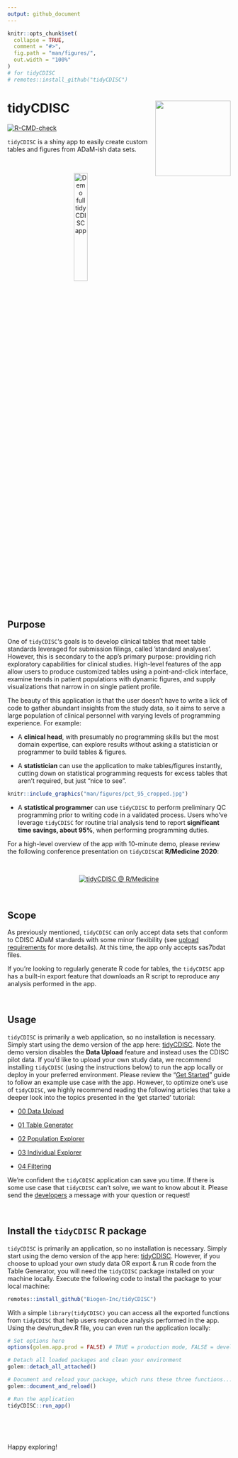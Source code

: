 ```yaml
---
output: github_document
---
```


<!-- README.md is generated from README.Rmd. Please edit that file -->

```r
knitr::opts_chunk$set(
  collapse = TRUE,
  comment = "#>",
  fig.path = "man/figures/",
  out.width = "100%"
)
# for tidyCDISC
# remotes::install_github("tidyCDISC")
```

# tidyCDISC <a href='https://Biogen-Inc.github.io/tidyCDISC/'><img src="man/figures/hex-tidyCDISC.png" align="right" height="170"/></a>

<!-- badges: start -->
  [![R-CMD-check](https://github.com/Biogen-Inc/tidyCDISC/workflows/R-CMD-check/badge.svg)](https://github.com/Biogen-Inc/tidyCDISC/actions)
  <!-- badges: end -->

`tidyCDISC` is a shiny app to easily create custom tables and figures from ADaM-ish data sets.

<br>

<center>
<a href="https://rinpharma.shinyapps.io/tidyCDISC/">
<img src="man/figures/demo_tidyCDISC_button_lite2dark.png" alt="Demo full tidyCDISC app" width="25%">
</a>
</center>


## Purpose

One of `tidyCDISC`'s goals is to develop clinical tables that meet table standards leveraged for submission filings, called 'standard analyses'. However, this is secondary to the app's primary purpose: providing rich exploratory capabilities for clinical studies. High-level features of the app allow users to produce customized tables using a point-and-click interface, examine trends in patient populations with dynamic figures, and supply visualizations that narrow in on single patient profile.

The beauty of this application is that the user doesn't have to write a lick of code to gather abundant insights from the study data, so it aims to serve a large population of clinical personnel with varying levels of programming experience. For example: 

- A **clinical head**, with presumably no programming skills but the most domain expertise, can explore results without asking a statistician or programmer to build tables & figures.

- A **statistician** can use the application to make tables/figures instantly, cutting down on statistical programming requests for excess tables that aren't required, but just "nice to see". 

::: {.floatting}

```r
knitr::include_graphics("man/figures/pct_95_cropped.jpg")
```

- A **statistical programmer** can use `tidyCDISC` to perform preliminary QC programming prior to writing code in a validated process. Users who've leverage `tidyCDISC` for routine trial analysis tend to report **significant time savings, about 95%**, when performing programming duties.

:::

For a high-level overview of the app with 10-minute demo, please review the following conference presentation on `tidyCDISC`at **R/Medicine 2020**:

<br>

<center>

[![tidyCDISC @ R/Medicine](man/figures/tidyCDISC_RMedicine_thumbnail.png)](https://youtu.be/QeHSjw-vU3U?t=103)

</center>



<br>



## Scope

As previously mentioned, `tidyCDISC` can only accept data sets that conform to CDISC ADaM standards with some minor flexibility (see [upload requirements](https://Biogen-Inc.github.io/tidyCDISC/articles/x00_Data_Upload.html) for more details). At this time, the app only accepts sas7bdat files.

If you're looking to regularly generate R code for tables, the `tidyCDISC` app has a built-in export feature that downloads an R script to reproduce any analysis performed in the app.


<br>

## Usage

`tidyCDISC` is primarily a web application, so no installation is necessary. Simply start using the demo version of the app here: [tidyCDISC](https://rinpharma.shinyapps.io/tidyCDISC/). Note the demo version disables the **Data Upload** feature and instead uses the CDISC pilot data. If you'd like to upload your own study data, we recommend installing `tidyCDISC` (using the instructions below) to run the app locally or deploy in your preferred environment. Please review the "[Get Started](https://Biogen-Inc.github.io/tidyCDISC/articles/tidyCDISC.html)" guide to follow an example use case with the app. However, to optimize one's use of `tidyCDISC`, we highly recommend reading the following articles that take a deeper look into the topics presented in the 'get started' tutorial:

- [00 Data Upload](https://Biogen-Inc.github.io/tidyCDISC/articles/x00_Data_Upload.html)

- [01 Table Generator](https://Biogen-Inc.github.io/tidyCDISC/articles/x01_Table_Generator.html)

- [02 Population Explorer](https://Biogen-Inc.github.io/tidyCDISC/articles/x02_Pop_Exp.html)

- [03 Individual Explorer](https://Biogen-Inc.github.io/tidyCDISC/articles/x03_Indv_Expl.html)

- [04 Filtering](https://Biogen-Inc.github.io/tidyCDISC/articles/x04_Filtering.html)


We're confident the `tidyCDISC` application can save you time. If there is some use case that `tidyCDISC` can't solve, we want to know about it. Please send the [developers](https://github.com/Biogen-Inc/tidyCDISC/issues/new) a message with your question or request!


<br>

## Install the `tidyCDISC` R package

`tidyCDISC` is primarily an application, so no installation is necessary. Simply start using the demo version of the app here: [tidyCDISC](https://rinpharma.shinyapps.io/tidyCDISC/). However, if you choose to upload your own study data OR export & run R code from the Table Generator, you will need the `tidyCDISC` package installed on your machine locally. Execute the following code to install the package to your local machine:

```r
remotes::install_github("Biogen-Inc/tidyCDISC")
```

With a simple `library(tidyCDISC)` you can access all the exported functions from `tidyCDISC` that help users reproduce analysis performed in the app. Using the dev/run_dev.R file, you can even run the application locally:

```r
# Set options here
options(golem.app.prod = FALSE) # TRUE = production mode, FALSE = development mode

# Detach all loaded packages and clean your environment
golem::detach_all_attached()

# Document and reload your package, which runs these three functions...
golem::document_and_reload()

# Run the application 
tidyCDISC::run_app()
```


<br>

<br>


Happy exploring!



<br>

<br>

